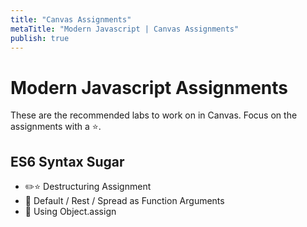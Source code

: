 ```yaml
---
title: "Canvas Assignments"
metaTitle: "Modern Javascript | Canvas Assignments"
publish: true
---
```


# Modern Javascript Assignments

These are the recommended labs to work on in Canvas. Focus on the assignments with a ⭐.

## ES6 Syntax Sugar
- ✏️⭐️ Destructuring Assignment
- 📖 Default / Rest / Spread as Function Arguments
- 📖 Using Object.assign

